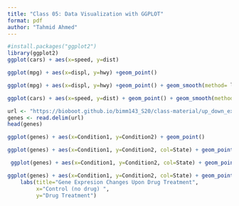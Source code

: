 ```yaml
---
title: "Class 05: Data Visualization with GGPLOT"
format: pdf
author: "Tahmid Ahmed"
---
```


```r
#install.packages("ggplot2")
library(ggplot2)
ggplot(cars) + aes(x=speed, y=dist)
```
```r
ggplot(mpg) + aes(x=displ, y=hwy) +geom_point()
```

```r
ggplot(mpg) + aes(x=displ, y=hwy) +geom_point() + geom_smooth(method= lm, se= FALSE)
```


```r
ggplot(cars) + aes(x=speed, y=dist) + geom_point() + geom_smooth(method=lm, se= FALSE)
```
``` r
url <- "https://bioboot.github.io/bimm143_S20/class-material/up_down_expression.txt"
genes <- read.delim(url)
head(genes)
```


```r
ggplot(genes) + aes(x=Condition1, y=Condition2) + geom_point()
```
```r
ggplot(genes) + aes(x=Condition1, y=Condition2, col=State) + geom_point() 
```

```r
 ggplot(genes) + aes(x=Condition1, y=Condition2, col=State) + geom_point() + scale_colour_manual( values=c("blue","gray","red") )
```
```r
ggplot(genes) + aes(x=Condition1, y=Condition2, col=State) + geom_point() + scale_colour_manual(values=c("blue","gray","red")) +
    labs(title="Gene Expresion Changes Upon Drug Treatment",
         x="Control (no drug) ",
         y="Drug Treatment")
```

